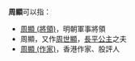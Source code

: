 '''周顯'''可以指：
* [[周顯_(將領)|周顯 (將領)]]，明朝軍事將領
* 周顯，又作[[周世顯|周世顯]]，[[長平公主|長平公主]]之夫
* [[周顯_(作家)|周顯 (作家)]]，香港作家、股評人

{{disambig|X显|cat=二字周姓人名消歧义}}